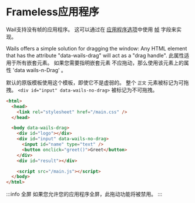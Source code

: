 
# Frameless应用程序

Wail支持没有帧的应用程序。 这可以通过在 [应用程序选项](../reference/options.mdx#application-options)中使用 [帧](../reference/options.mdx#frameless) 字段来实现。

Wails offers a simple solution for dragging the window: Any HTML element that has the attribute "data-wails-drag" will act as a "drag handle". 此属性适用于所有嵌套元素。 如果您需要指明嵌套元素 不应拖动，那么使用该元素上的属性 'data wails-n-Drag' 。

默认的原版模板使用这个模板，即使它不是虚弱的。 整个 `正文` 元素被标记为可拖拽。 `<div id="input" data-wails-no-drag>` 被标记为不可拖拽。

```html
<html>
  <head>
    <link rel="stylesheet" href="/main.css" />
  </head>

  <body data-wails-drag>
    <div id="logo"></div>
    <div id="input" data-wails-no-drag>
      <input id="name" type="text" />
      <button onclick="greet()">Greet</button>
    </div>
    <div id="result"></div>

    <script src="/main.js"></script>
  </body>
</html>
```

:::info 全屏
  如果您允许您的应用程序全屏，此拖动功能将被禁用。
:::
